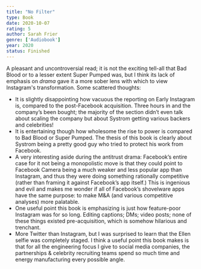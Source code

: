 ```yaml
---
title: "No Filter"
type: Book
date: 2020-10-07
rating: 5
author: Sarah Frier
genre: ['Audiobook']
year: 2020
status: Finished
---
```


A pleasant and uncontroversial read; it is not the exciting tell-all that Bad Blood or to a lesser extent Super Pumped was, but I think its lack of emphasis on _drama_ gave it a more sober lens with which to view Instagram's transformation. Some scattered thoughts:

- It is slightly disappointing how vacuous the reporting on Early Instagram is, compared to the post-Facebook acquisition. Three hours in and the company’s been bought; the majority of the section didn’t even talk about scaling the company but about Systrom getting various backers and celebrities!
- It is entertaining though how wholesome the rise to power is compared to Bad Blood or Super Pumped. The thesis of this book is clearly about Systrom being a pretty good guy who tried to protect his work from Facebook.
- A very interesting aside during the antitrust drama: Facebook’s entire case for it not being a monopolistic move is that they could point to Facebook Camera being a much weaker and less popular app than Instagram, and thus they were doing something rationally competitive (rather than framing it against Facebook’s app itself.) This is ingenious and evil and makes me wonder if all of Facebook’s shovelware apps have the same purpose: to make M&A (and various competitive analyses) more palatable.
- One useful point this book is emphasizing is just how feature-poor Instagram was for so long. Editing captions; DMs; video posts; none of these things existed pre-acquisition, which is somehow hilarious and trenchant.
- More Twitter than Instagram, but I was surprised to learn that the Ellen selfie was completely staged. I think a useful point this book makes is that for all the engineering focus I give to social media companies, the partnerships & celebrity recruiting teams spend so much time and energy manufacturing every possible angle.
